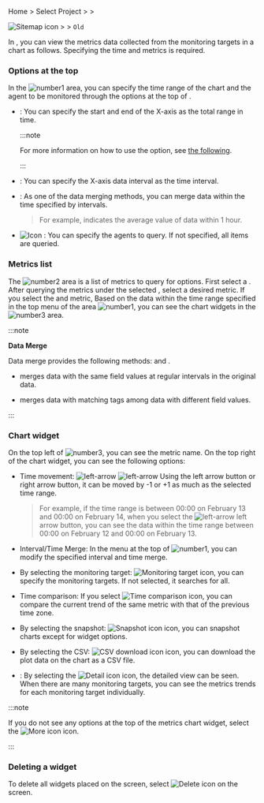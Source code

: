 <InDoc product='browser'>

Home &gt; Select Project &gt; <Cmdname sid="side_analysis" className="uitext" /> &gt; <Cmdname sid="side_counter" className="uitext" />

</InDoc>

<InDoc product="java,php,python,nodejs,dotnet,golang,kubernetes">

![Sitemap icon](/img/ic-sitemap.svg) <Cmdname sid="sitemap" className="uitext" /> &gt; <Cmdname sid="side_analysis" className="uitext" /> &gt; <Cmdname sid="side_counter" className="uitext" /> <code className="oldfunc">Old</code>

</InDoc>

In <Cmdname sid="side_counter" className="uitext" />, you can view the metrics data collected from the monitoring targets in a chart as follows. Specifying the time and metrics is required.

<ImgLang img='metrics-chart-sv.png' desc='Metrics Chart' />

### Options at the top

In the ![number1](/img/number-01.png) area, you can specify the time range of the chart and the agent to be monitored through the options at the top of <Cmdname sid="side_counter" className="uitext" />.

- <Cmdname sid="time" className="uitext" />: You can specify the start and end of the X-axis as the total range in time.

  :::note

  For more information on how to use the <Cmdname sid="time" className="uitext" /> option, see [the following](usage-ui#timeselector).

  :::

- <Cmdname sid="interval" className="uitext" />: You can specify the X-axis data interval as the time interval.

- <Cmdname sid="time_merge" className="uitext" />: As one of the data merging methods, you can merge data within the time specified by intervals.

  > For example, <Cmdname sid="merge_avg" className="uitext" /> indicates the average value of data within 1 hour.

- ![Icon](/img/ic-pageview.svg) <Cmdname sid="agent" className="uitext" />: You can specify the agents to query. If not specified, all items are queried.

### Metrics list

The ![number2](/img/number-02.png) area is a list of metrics to query for options. First select a <Cmdname sid="category" className="uitext" />. After querying the metrics under the selected <Cmdname sid="category" className="uitext" />, select a desired metric. If you select the <Cmdname sid="category" className="uitext" /> and metric, Based on the data within the time range specified in the top menu of the area ![number1](/img/number-01.png), you can see the chart widgets in the ![number3](/img/number-03.png) area.

:::note 

**Data Merge**

Data merge provides the following methods: <Cmdname sid="object_merge" className="uitext" /> and <Cmdname sid="time_merge" className="uitext" />.

- <Cmdname sid="time_merge" className="uitext" /> merges data with the same field values at regular intervals in the original data.

- <Cmdname sid="object_merge" className="uitext" /> merges data with matching tags among data with different field values.

:::

### Chart widget

On the top left of ![number3](/img/number-03.png), you can see the metric name. On the top right of the chart widget, you can see the following options:

<ImgLang img='metrics-chart-cpu-widget-upper.png' desc='Top of the metrics chart widget' />

- Time movement: ![left-arrow](/img/ic-caret-left.svg) ![left-arrow](/img/ic-caret-right.svg) Using the left arrow button or right arrow button, it can be moved by -1 or +1 as much as the selected time range. 

  > For example, if the time range is between 00:00 on February 13 and 00:00 on February 14, when you select the ![left-arrow](/img/ic-caret-left.svg) left arrow button, you can see the data within the time range between 00:00 on February 12 and 00:00 on February 13.

- Interval/Time Merge: In the menu at the top of ![number1](/img/number-01.png), you can modify the specified interval and time merge.

- By selecting the monitoring target: ![Monitoring target icon](/img/ic-filter-bl.svg), you can specify the monitoring targets. If not selected, it searches for all.

- Time comparison: If you select ![Time comparison icon](/img/ic-hourgalss.svg), you can compare the current trend of the same metric with that of the previous time zone.

- By selecting the snapshot: ![Snapshot icon](/img/ic-camera.svg) icon, you can snapshot charts except for widget options.

- By selecting the CSV: ![CSV download icon](/img/ico-csv.svg) icon, you can download the plot data on the chart as a CSV file.

- <Cmdname sid="detail" className="uitext" />: By selecting the ![Detail icon](/img/ico-detail.svg) icon, the detailed view can be seen. When there are many monitoring targets, you can see the metrics trends for each monitoring target individually.

:::note

If you do not see any options at the top of the metrics chart widget, select the ![More icon](/img/ico-more.svg) icon.

:::

### Deleting a widget

To delete all widgets placed on the screen, select ![Delete icon](/img/ico-trash.svg) <Cmdname sid="BTN06884" className="uitext" /> on the screen. 
